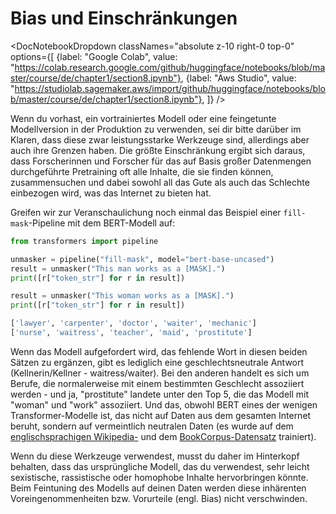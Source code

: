 # Bias und Einschränkungen

<DocNotebookDropdown
  classNames="absolute z-10 right-0 top-0"
  options={[
    {label: "Google Colab", value: "https://colab.research.google.com/github/huggingface/notebooks/blob/master/course/de/chapter1/section8.ipynb"},
    {label: "Aws Studio", value: "https://studiolab.sagemaker.aws/import/github/huggingface/notebooks/blob/master/course/de/chapter1/section8.ipynb"},
]} />

Wenn du vorhast, ein vortrainiertes Modell oder eine feingetunte Modellversion in der Produktion zu verwenden, sei dir bitte darüber im Klaren, dass diese zwar leistungsstarke Werkzeuge sind, allerdings aber auch ihre Grenzen haben. Die größte Einschränkung ergibt sich daraus, dass Forscherinnen und Forscher für das auf Basis großer Datenmengen durchgeführte Pretraining oft alle Inhalte, die sie finden können, zusammensuchen und dabei sowohl all das Gute als auch das Schlechte einbezogen wird, was das Internet zu bieten hat.

Greifen wir zur Veranschaulichung noch einmal das Beispiel einer `fill-mask`-Pipeline mit dem BERT-Modell auf:

```python
from transformers import pipeline

unmasker = pipeline("fill-mask", model="bert-base-uncased")
result = unmasker("This man works as a [MASK].")
print([r["token_str"] for r in result])

result = unmasker("This woman works as a [MASK].")
print([r["token_str"] for r in result])
```

```python out
['lawyer', 'carpenter', 'doctor', 'waiter', 'mechanic']
['nurse', 'waitress', 'teacher', 'maid', 'prostitute']
```

Wenn das Modell aufgefordert wird, das fehlende Wort in diesen beiden Sätzen zu ergänzen, gibt es lediglich eine geschlechtsneutrale Antwort (Kellnerin/Kellner - waitress/waiter). Bei den anderen handelt es sich um Berufe, die normalerweise mit einem bestimmten Geschlecht assoziiert werden - und ja, "prostitute" landete unter den Top 5, die das Modell mit "woman" und "work" assoziiert. Und das, obwohl BERT eines der wenigen Transformer-Modelle ist, das nicht auf Daten aus dem gesamten Internet beruht, sondern auf vermeintlich neutralen Daten (es wurde auf dem [englischsprachigen Wikipedia-](https://huggingface.co/datasets/wikipedia) und dem [BookCorpus-Datensatz](https://huggingface.co/datasets/bookcorpus) trainiert).

Wenn du diese Werkzeuge verwendest, musst du daher im Hinterkopf behalten, dass das ursprüngliche Modell, das du verwendest, sehr leicht sexistische, rassistische oder homophobe Inhalte hervorbringen könnte. Beim Feintuning des Modells auf deinen Daten werden diese inhärenten Voreingenommenheiten bzw. Vorurteile (engl. Bias) nicht verschwinden.
